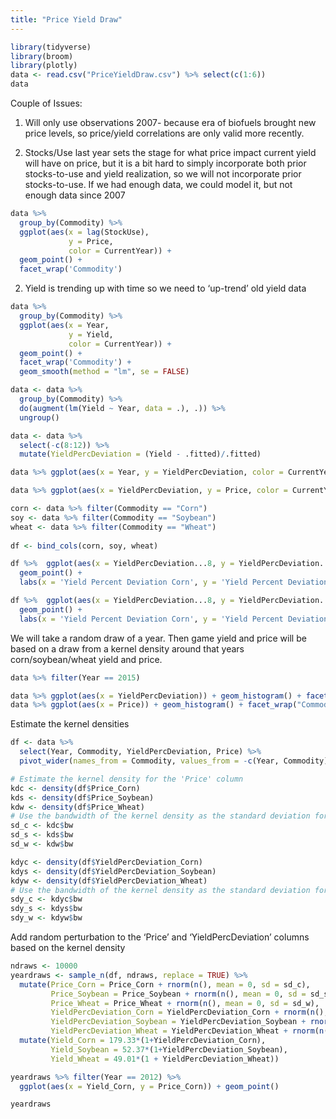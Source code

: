 ```yaml
---
title: "Price Yield Draw"
---
```


```r
library(tidyverse)
library(broom)
library(plotly)
data <- read.csv("PriceYieldDraw.csv") %>% select(c(1:6))
data
```

Couple of Issues: 

1. Will only use observations 2007- because era of biofuels brought new price levels, so price/yield correlations are only valid more recently. 

2. Stocks/Use last year sets the stage for what price impact current yield will have on price, but it is a bit hard to simply incorporate both prior stocks-to-use and yield realization, so we will not incorporate prior stocks-to-use. If we had enough data, we could model it, but not enough data since 2007  

```r
data %>% 
  group_by(Commodity) %>% 
  ggplot(aes(x = lag(StockUse), 
             y = Price, 
             color = CurrentYear)) + 
  geom_point() + 
  facet_wrap('Commodity')
```

2. Yield is trending up with time so we need to 'up-trend' old yield data

```r
data %>% 
  group_by(Commodity) %>% 
  ggplot(aes(x = Year, 
             y = Yield, 
             color = CurrentYear)) + 
  geom_point() + 
  facet_wrap('Commodity') +
  geom_smooth(method = "lm", se = FALSE) 

data <- data %>%
  group_by(Commodity) %>%
  do(augment(lm(Yield ~ Year, data = .), .)) %>%
  ungroup() 

data <- data %>% 
  select(-c(8:12)) %>% 
  mutate(YieldPercDeviation = (Yield - .fitted)/.fitted)

data %>% ggplot(aes(x = Year, y = YieldPercDeviation, color = CurrentYear)) + geom_point() + facet_wrap("Commodity")

data %>% ggplot(aes(x = YieldPercDeviation, y = Price, color = CurrentYear)) + geom_point() + facet_wrap("Commodity")

corn <- data %>% filter(Commodity == "Corn")
soy <- data %>% filter(Commodity == "Soybean")
wheat <- data %>% filter(Commodity == "Wheat")
  
df <- bind_cols(corn, soy, wheat)  

df %>%  ggplot(aes(x = YieldPercDeviation...8, y = YieldPercDeviation...16)) + 
  geom_point() + 
  labs(x = 'Yield Percent Deviation Corn', y = 'Yield Percent Deviation Soybean')

df %>%  ggplot(aes(x = YieldPercDeviation...8, y = YieldPercDeviation...24)) + 
  geom_point() + 
  labs(x = 'Yield Percent Deviation Corn', y = 'Yield Percent Deviation Wheat')
```


We will take a random draw of a year. Then game yield and price will be based on a draw from a kernel density around that years corn/soybean/wheat yield and price. 

```r
data %>% filter(Year == 2015)

data %>% ggplot(aes(x = YieldPercDeviation)) + geom_histogram() + facet_wrap("Commodity")
data %>% ggplot(aes(x = Price)) + geom_histogram() + facet_wrap("Commodity")
```

Estimate the kernel densities

```r
df <- data %>% 
  select(Year, Commodity, YieldPercDeviation, Price) %>% 
  pivot_wider(names_from = Commodity, values_from = -c(Year, Commodity))

# Estimate the kernel density for the 'Price' column
kdc <- density(df$Price_Corn)
kds <- density(df$Price_Soybean)
kdw <- density(df$Price_Wheat)
# Use the bandwidth of the kernel density as the standard deviation for the Gaussian noise
sd_c <- kdc$bw
sd_s <- kds$bw
sd_w <- kdw$bw

kdyc <- density(df$YieldPercDeviation_Corn)
kdys <- density(df$YieldPercDeviation_Soybean)
kdyw <- density(df$YieldPercDeviation_Wheat)
# Use the bandwidth of the kernel density as the standard deviation for the Gaussian noise
sdy_c <- kdyc$bw
sdy_s <- kdys$bw
sdy_w <- kdyw$bw

```

Add random perturbation to the 'Price' and 'YieldPercDeviation' columns based on the kernel density

```r


ndraws <- 10000
yeardraws <- sample_n(df, ndraws, replace = TRUE) %>%
  mutate(Price_Corn = Price_Corn + rnorm(n(), mean = 0, sd = sd_c),
         Price_Soybean = Price_Soybean + rnorm(n(), mean = 0, sd = sd_s),
         Price_Wheat = Price_Wheat + rnorm(n(), mean = 0, sd = sd_w),
         YieldPercDeviation_Corn = YieldPercDeviation_Corn + rnorm(n(), mean = 0, sd = sdy_c),
         YieldPercDeviation_Soybean = YieldPercDeviation_Soybean + rnorm(n(), mean = 0, sd = sdy_s),
         YieldPercDeviation_Wheat = YieldPercDeviation_Wheat + rnorm(n(), mean = 0, sd = sdy_w)) %>% 
  mutate(Yield_Corn = 179.33*(1+YieldPercDeviation_Corn),
         Yield_Soybean = 52.37*(1+YieldPercDeviation_Soybean),
         Yield_Wheat = 49.01*(1 + YieldPercDeviation_Wheat))

yeardraws %>% filter(Year == 2012) %>% 
  ggplot(aes(x = Yield_Corn, y = Price_Corn)) + geom_point()

yeardraws
```

